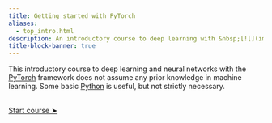 ```yaml
---
title: Getting started with PyTorch
aliases:
  - top_intro.html
description: An introductory course to deep learning with &nbsp;[![](img/logo_pytorch.svg){width="1.1em" fig-alt="noshadow"}](https://pytorch.org/)
title-block-banner: true
---
```


:::{.topdef}

This introductory course to deep learning and neural networks with the [PyTorch](https://pytorch.org/) framework does not assume any prior knowledge in machine learning. Some basic [Python](https://www.python.org/) is useful, but not strictly necessary.

:::

<br>
[[Start course ➤](pt_intro.qmd)]{.topinline}
